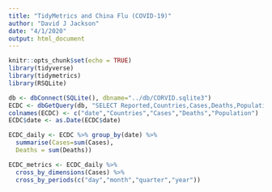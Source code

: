 ```yaml
---
title: "TidyMetrics and China Flu (COVID-19)"
author: "David J Jackson"
date: "4/1/2020"
output: html_document
---
```


```r
knitr::opts_chunk$set(echo = TRUE)
library(tidyverse)
library(tidymetrics)
library(RSQLite)
```
```r
db <- dbConnect(SQLite(), dbname="../db/CORVID.sqlite3")
ECDC <- dbGetQuery(db, "SELECT Reported,Countries,Cases,Deaths,Population FROM ECDC;")
colnames(ECDC) <- c("date","Countries","Cases","Deaths","Population")
ECDC$date <- as.Date(ECDC$date)
```
```r
ECDC_daily <- ECDC %>% group_by(date) %>% 
  summarise(Cases=sum(Cases),
  Deaths = sum(Deaths))

ECDC_metrics <- ECDC_daily %>%
  cross_by_dimensions(Cases) %>%
  cross_by_periods(c("day","month","quarter","year"))

```